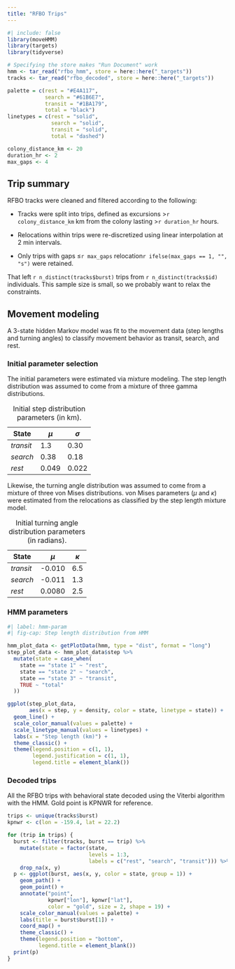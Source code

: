 ```yaml
---
title: "RFBO Trips"
---
```


```r
#| include: false
library(moveHMM)
library(targets)
library(tidyverse)

# Specifying the store makes "Run Document" work
hmm <- tar_read("rfbo_hmm", store = here::here("_targets"))
tracks <- tar_read("rfbo_decoded", store = here::here("_targets"))

palette = c(rest = "#E4A117",
            search = "#61B6E7",
            transit = "#1BA179",
            total = "black")
linetypes = c(rest = "solid",
              search = "solid",
              transit = "solid",
              total = "dashed")

colony_distance_km <- 20
duration_hr <- 2
max_gaps <- 4
```

## Trip summary

RFBO tracks were cleaned and filtered according to the following:

-   Tracks were split into trips, defined as excursions \>`r colony_distance_km` km from the colony lasting \>`r duration_hr` hours.

-   Relocations within trips were re-discretized using linear interpolation at 2 min intervals.

-   Only trips with gaps ≤`r max_gaps` relocation`r ifelse(max_gaps == 1, "", "s")` were retained.

That left `r n_distinct(tracks$burst)` trips from `r n_distinct(tracks$id)` individuals. This sample size is small, so we probably want to relax the constraints.

## Movement modeling

A 3-state hidden Markov model was fit to the movement data (step lengths and turning angles) to classify movement behavior as transit, search, and rest.

### Initial parameter selection

The initial parameters were estimated via mixture modeling. The step length distribution was assumed to come from a mixture of three gamma distributions.

| State     | $\mu$ | $\sigma$ |
|-----------|-------|----------|
| *transit* | 1.3   | 0.30     |
| *search*  | 0.38  | 0.18     |
| *rest*    | 0.049 | 0.022    |

: Initial step distribution parameters (in km).

Likewise, the turning angle distribution was assumed to come from a mixture of three von Mises distributions. von Mises parameters ($\mu$ and $\kappa$) were estimated from the relocations as classified by the step length mixture model.

| State     | $\mu$  | $\kappa$ |
|-----------|--------|----------|
| *transit* | -0.010 | 6.5      |
| *search*  | -0.011 | 1.3      |
| *rest*    | 0.0080 | 2.5      |

: Initial turning angle distribution parameters (in radians).

### HMM parameters

```r
#| label: hmm-param
#| fig-cap: Step length distribution from HMM

hmm_plot_data <- getPlotData(hmm, type = "dist", format = "long")
step_plot_data <- hmm_plot_data$step %>% 
  mutate(state = case_when(
    state == "state 1" ~ "rest",
    state == "state 2" ~ "search",
    state == "state 3" ~ "transit",
    TRUE ~ "total"
  ))

ggplot(step_plot_data, 
       aes(x = step, y = density, color = state, linetype = state)) +
  geom_line() +
  scale_color_manual(values = palette) +
  scale_linetype_manual(values = linetypes) +
  labs(x = "Step length (km)") +
  theme_classic() +
  theme(legend.position = c(1, 1),
        legend.justification = c(1, 1),
        legend.title = element_blank())
```

### Decoded trips

All the RFBO trips with behavioral state decoded using the Viterbi algorithm with the HMM. Gold point is KPNWR for reference.

```r
trips <- unique(tracks$burst)
kpnwr <- c(lon = -159.4, lat = 22.2)

for (trip in trips) {
  burst <- filter(tracks, burst == trip) %>% 
    mutate(state = factor(state, 
                          levels = 1:3, 
                          labels = c("rest", "search", "transit"))) %>% 
    drop_na(x, y)
  p <- ggplot(burst, aes(x, y, color = state, group = 1)) +
    geom_path() +
    geom_point() +
    annotate("point", 
             kpnwr["lon"], kpnwr["lat"], 
             color = "gold", size = 2, shape = 19) +
    scale_color_manual(values = palette) +
    labs(title = burst$burst[1]) +
    coord_map() +
    theme_classic() +
    theme(legend.position = "bottom",
          legend.title = element_blank())
  print(p)
}
```
